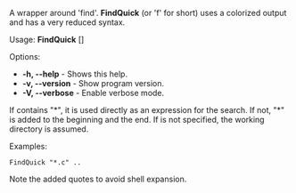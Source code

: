 A wrapper around 'find'. '''FindQuick''' (or 'f' for short) uses a colorized output and has a very reduced syntax.

Usage: '''FindQuick''' <file to search> [<path>]

Options:
* '''-h, --help''' - Shows this help.
* '''-v, --version''' - Show program version.
* '''-V, --verbose''' - Enable verbose mode.

If <file to search> contains "*", it is used directly as an expression for the search. If not, "*" is added to the beginning and the end. If <path> is not specified, the working directory is assumed.

Examples:
<pre>
FindQuick "*.c" ..
</pre>
Note the added quotes to avoid shell expansion.

{{Scripts}}